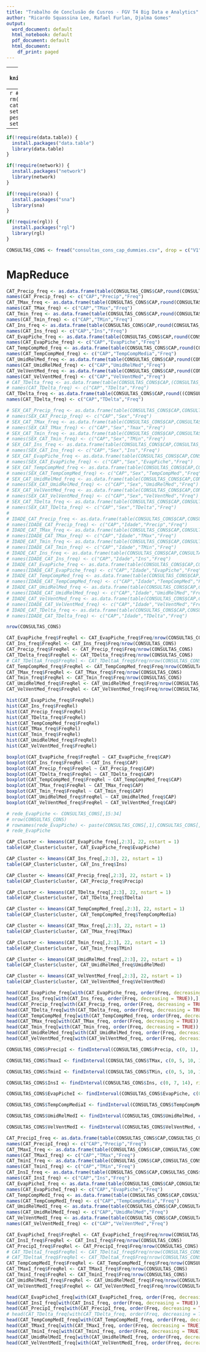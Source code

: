 ```yaml
---
title: "Trabalho de Conclusão de Cusros - FGV T4 Big Data e Analytics"
author: "Ricardo Squassina Lee, Rafael Furlan, Djalma Gomes"
output:
  word_document: default
  html_notebook: default
  pdf_document: default
  html_document:
    df_print: paged
---
```


---
```r
knitr::opts_chunk$set(echo = TRUE)
```


---
```r
#Iniciando o ambiente
rm(list = ls())
cat("\014") 
# setwd("~/Tresors/zz-pessoal/FGV/git/TCC")
setwd("./")
```

---
```r
if(!require(data.table)) {
  install.packages("data.table")
  library(data.table)
}

if(!require(network)) {
  install.packages("network")
  library(network)
}

if(!require(sna)) {
  install.packages("sna")
  library(sna)
}

if(!require(rgl)) {
  install.packages("rgl")
  library(rgl)
}

```

```r
CONSULTAS_CONS <- fread("consultas_cons_cap_dummies.csv", drop = c("V1","V12","V13","CID1"))
```

# MapReduce

```r
CAT_Precip_freq <- as.data.frame(table(CONSULTAS_CONS$CAP,round(CONSULTAS_CONS$Precip, digits = 0)))
names(CAT_Precip_freq) <- c("CAP","Precip","Freq")
CAT_TMax_freq <- as.data.frame(table(CONSULTAS_CONS$CAP,round(CONSULTAS_CONS$TMax, digits = 0)))
names(CAT_TMax_freq) <- c("CAP","TMax","Freq")
CAT_Tmin_freq <- as.data.frame(table(CONSULTAS_CONS$CAP,round(CONSULTAS_CONS$TMin, digits = 0)))
names(CAT_Tmin_freq) <- c("CAP","TMin","Freq")
CAT_Ins_freq <- as.data.frame(table(CONSULTAS_CONS$CAP,round(CONSULTAS_CONS$Ins, digits = 0)))
names(CAT_Ins_freq) <- c("CAP","Ins","Freq")
CAT_EvapPiche_freq <- as.data.frame(table(CONSULTAS_CONS$CAP,round(CONSULTAS_CONS$EvapPiche, digits = 0)))
names(CAT_EvapPiche_freq) <- c("CAP","EvapPiche","Freq")
CAT_TempCompMed_freq <- as.data.frame(table(CONSULTAS_CONS$CAP,round(CONSULTAS_CONS$TempCompMedia, digits = 0)))
names(CAT_TempCompMed_freq) <- c("CAP","TempCompMedia","Freq")
CAT_UmidRelMed_freq <- as.data.frame(table(CONSULTAS_CONS$CAP,round(CONSULTAS_CONS$UmidRelMed, digits = 0)))
names(CAT_UmidRelMed_freq) <- c("CAP","UmidRelMed","Freq")
CAT_VelVentMed_freq <- as.data.frame(table(CONSULTAS_CONS$CAP,round(CONSULTAS_CONS$VelVentMed, digits = 0)))
names(CAT_VelVentMed_freq) <- c("CAP","VelVentMed","Freq")
# CAT_TDelta_freq <- as.data.frame(table(CONSULTAS_CONS$CAP,(CONSULTAS_CONS$TMax - CONSULTAS_CONS$TMin)))
# names(CAT_TDelta_freq) <- c("CAP","TDelta","Freq")
CAT_TDelta_freq <- as.data.frame(table(CONSULTAS_CONS$CAP,round((CONSULTAS_CONS$TMax - CONSULTAS_CONS$TMin), digits = 0)))
names(CAT_TDelta_freq) <- c("CAP","TDelta","Freq")

# SEX_CAT_Precip_freq <- as.data.frame(table(CONSULTAS_CONS$CAP,CONSULTAS_CONS$SEXO_BENEFICIARIO,CONSULTAS_CONS$Precip))
# names(SEX_CAT_Precip_freq) <- c("CAP","Sex","Freq")
# SEX_CAT_TMax_freq <- as.data.frame(table(CONSULTAS_CONS$CAP,CONSULTAS_CONS$SEXO_BENEFICIARIO,round(CONSULTAS_CONS$TMax, digits = 0)))
# names(SEX_CAT_TMax_freq) <- c("CAP","Sex","Tmax","Freq")
# SEX_CAT_Tmin_freq <- as.data.frame(table(CONSULTAS_CONS$CAP,CONSULTAS_CONS$SEXO_BENEFICIARIO,round(CONSULTAS_CONS$TMin, digits =0 )))
# names(SEX_CAT_Tmin_freq) <- c("CAP","Sex","TMin","Freq")
# SEX_CAT_Ins_freq <- as.data.frame(table(CONSULTAS_CONS$CAP,CONSULTAS_CONS$SEXO_BENEFICIARIO,CONSULTAS_CONS$Ins))
# names(SEX_CAT_Ins_freq) <- c("CAP","Sex","Ins","Freq")
# SEX_CAT_EvapPiche_freq <- as.data.frame(table(CONSULTAS_CONS$CAP,CONSULTAS_CONS$SEXO_BENEFICIARIO,CONSULTAS_CONS$EvapPiche))
# names(SEX_CAT_EvapPiche_freq) <- c("CAP","Sex","EvapPiche","Freq")
# SEX_CAT_TempCompMed_freq <- as.data.frame(table(CONSULTAS_CONS$CAP,CONSULTAS_CONS$SEXO_BENEFICIARIO,CONSULTAS_CONS$TempCompMedia))
# names(SEX_CAT_TempCompMed_freq) <- c("CAP","Sex","TempCompMed","Freq")
# SEX_CAT_UmidRelMed_freq <- as.data.frame(table(CONSULTAS_CONS$CAP,CONSULTAS_CONS$SEXO_BENEFICIARIO,CONSULTAS_CONS$UmidRelMed))
# names(SEX_CAT_UmidRelMed_freq) <- c("CAP","Sex","UmidRelMed","Freq")
# SEX_CAT_VelVentMed_freq <- as.data.frame(table(CONSULTAS_CONS$CAP,CONSULTAS_CONS$SEXO_BENEFICIARIO,CONSULTAS_CONS$VelVentMed))
# names(SEX_CAT_VelVentMed_freq) <- c("CAP","Sex","VelVentMed","Freq")
# SEX_CAT_TDelta_freq <- as.data.frame(table(CONSULTAS_CONS$CAP,CONSULTAS_CONS$SEXO_BENEFICIARIO,(CONSULTAS_CONS$TMax - CONSULTAS_CONS$TMin)))
# names(SEX_CAT_TDelta_freq) <- c("CAP","Sex","TDelta","Freq")
# 
# IDADE_CAT_Precip_freq <- as.data.frame(table(CONSULTAS_CONS$CAP,CONSULTAS_CONS$IDADE_BENEFICIARIO,CONSULTAS_CONS$Precip))
# names(IDADE_CAT_Precip_freq) <- c("CAP","Idade","Precip","Freq")
# IDADE_CAT_TMax_freq <- as.data.frame(table(CONSULTAS_CONS$CAP,CONSULTAS_CONS$IDADE_BENEFICIARIO,round(CONSULTAS_CONS$TMax, digits = 0)))
# names(IDADE_CAT_TMax_freq) <- c("CAP","Idade","TMax","Freq")
# IDADE_CAT_Tmin_freq <- as.data.frame(table(CONSULTAS_CONS$CAP,CONSULTAS_CONS$IDADE_BENEFICIARIO,round(CONSULTAS_CONS$TMin, digits = 0)))
# names(IDADE_CAT_Tmin_freq) <- c("CAP","Idade","TMin","Freq")
# IDADE_CAT_Ins_freq <- as.data.frame(table(CONSULTAS_CONS$CAP,CONSULTAS_CONS$IDADE_BENEFICIARIO,CONSULTAS_CONS$Ins))
# names(IDADE_CAT_Ins_freq) <- c("CAP","Idade","Ins","Freq")
# IDADE_CAT_EvapPiche_freq <- as.data.frame(table(CONSULTAS_CONS$CAP,CONSULTAS_CONS$IDADE_BENEFICIARIO,CONSULTAS_CONS$EvapPiche))
# names(IDADE_CAT_EvapPiche_freq) <- c("CAP","Idade","EvapPiche","Freq")
# IDADE_CAT_TempCompMed_freq <- as.data.frame(table(CONSULTAS_CONS$CAP,CONSULTAS_CONS$IDADE_BENEFICIARIO,CONSULTAS_CONS$TempCompMedia))
# names(IDADE_CAT_TempCompMed_freq) <- c("CAP","Idade","TempCompMed","Freq")
# IDADE_CAT_UmidRelMed_freq <- as.data.frame(table(CONSULTAS_CONS$CAP,CONSULTAS_CONS$IDADE_BENEFICIARIO,CONSULTAS_CONS$UmidRelMed))
# names(IDADE_CAT_UmidRelMed_freq) <- c("CAP","Idade","UmidRelMed","Freq")
# IDADE_CAT_VelVentMed_freq <- as.data.frame(table(CONSULTAS_CONS$CAP,CONSULTAS_CONS$IDADE_BENEFICIARIO,CONSULTAS_CONS$VelVentMed))
# names(IDADE_CAT_VelVentMed_freq) <- c("CAP","Idade","VelVentMed","Freq")
# IDADE_CAT_TDelta_freq <- as.data.frame(table(CONSULTAS_CONS$CAP,CONSULTAS_CONS$IDADE_BENEFICIARIO,(CONSULTAS_CONS$TMax - CONSULTAS_CONS$TMin)))
# names(IDADE_CAT_TDelta_freq) <- c("CAP","Idade","TDelta","Freq")
```


```r
nrow(CONSULTAS_CONS)
```

```r
CAT_EvapPiche_freq$FreqRel <- CAT_EvapPiche_freq$Freq/nrow(CONSULTAS_CONS)
CAT_Ins_freq$FreqRel <- CAT_Ins_freq$Freq/nrow(CONSULTAS_CONS)
CAT_Precip_freq$FreqRel <- CAT_Precip_freq$Freq/nrow(CONSULTAS_CONS)
CAT_TDelta_freq$FreqRel <- CAT_TDelta_freq$Freq/nrow(CONSULTAS_CONS)
# CAT_TDeltaA_freq$FreqRel <- CAT_TDeltaA_freq$Freq/nrow(CONSULTAS_CONS)
CAT_TempCompMed_freq$FreqRel <- CAT_TempCompMed_freq$Freq/nrow(CONSULTAS_CONS)
CAT_TMax_freq$FreqRel <- CAT_TMax_freq$Freq/nrow(CONSULTAS_CONS)
CAT_Tmin_freq$FreqRel <- CAT_Tmin_freq$Freq/nrow(CONSULTAS_CONS)
CAT_UmidRelMed_freq$FreqRel <- CAT_UmidRelMed_freq$Freq/nrow(CONSULTAS_CONS)
CAT_VelVentMed_freq$FreqRel <- CAT_VelVentMed_freq$Freq/nrow(CONSULTAS_CONS)

```


```r
hist(CAT_EvapPiche_freq$FreqRel)
hist(CAT_Ins_freq$FreqRel)
hist(CAT_Precip_freq$FreqRel)
hist(CAT_TDelta_freq$FreqRel)
hist(CAT_TempCompMed_freq$FreqRel)
hist(CAT_TMax_freq$FreqRel)
hist(CAT_Tmin_freq$FreqRel)
hist(CAT_UmidRelMed_freq$FreqRel)
hist(CAT_VelVentMed_freq$FreqRel)

```

```r
boxplot(CAT_EvapPiche_freq$FreqRel ~ CAT_EvapPiche_freq$CAP)
boxplot(CAT_Ins_freq$FreqRel ~ CAT_Ins_freq$CAP)
boxplot(CAT_Precip_freq$FreqRel ~ CAT_Precip_freq$CAP)
boxplot(CAT_TDelta_freq$FreqRel ~ CAT_TDelta_freq$CAP)
boxplot(CAT_TempCompMed_freq$FreqRel ~ CAT_TempCompMed_freq$CAP)
boxplot(CAT_TMax_freq$FreqRel ~ CAT_TMax_freq$CAP)
boxplot(CAT_Tmin_freq$FreqRel ~ CAT_Tmin_freq$CAP)
boxplot(CAT_UmidRelMed_freq$FreqRel ~ CAT_UmidRelMed_freq$CAP)
boxplot(CAT_VelVentMed_freq$FreqRel ~ CAT_VelVentMed_freq$CAP)

```

```r
# rede_EvapPiche <- CONSULTAS_CONS[,15:34]
# nrow(CONSULTAS_CONS)
# rownames(rede_EvapPiche) <- paste(CONSULTAS_CONS[,1],CONSULTAS_CONS[,10])
# rede_EvapPiche

```

```r
CAP_Cluster <- kmeans(CAT_EvapPiche_freq[,2:3], 22, nstart = 1)
table(CAP_Cluster$cluster, CAT_EvapPiche_freq$EvapPiche)

```

```r
CAP_Cluster <- kmeans(CAT_Ins_freq[,2:3], 22, nstart = 1)
table(CAP_Cluster$cluster, CAT_Ins_freq$Ins)

```

```r
CAP_Cluster <- kmeans(CAT_Precip_freq[,2:3], 22, nstart = 1)
table(CAP_Cluster$cluster, CAT_Precip_freq$Precip)

```

```r
CAP_Cluster <- kmeans(CAT_TDelta_freq[,2:3], 22, nstart = 1)
table(CAP_Cluster$cluster, CAT_TDelta_freq$TDelta)

```

```r
CAP_Cluster <- kmeans(CAT_TempCompMed_freq[,2:3], 22, nstart = 1)
table(CAP_Cluster$cluster, CAT_TempCompMed_freq$TempCompMedia)

```

```r
CAP_Cluster <- kmeans(CAT_TMax_freq[,2:3], 22, nstart = 1)
table(CAP_Cluster$cluster, CAT_TMax_freq$TMax)

```

```r
CAP_Cluster <- kmeans(CAT_Tmin_freq[,2:3], 22, nstart = 1)
table(CAP_Cluster$cluster, CAT_Tmin_freq$TMin)

```

```r
CAP_Cluster <- kmeans(CAT_UmidRelMed_freq[,2:3], 22, nstart = 1)
table(CAP_Cluster$cluster, CAT_UmidRelMed_freq$UmidRelMed)

```

```r
CAP_Cluster <- kmeans(CAT_VelVentMed_freq[,2:3], 22, nstart = 1)
table(CAP_Cluster$cluster, CAT_VelVentMed_freq$VelVentMed)

```

```r
head(CAT_EvapPiche_freq[with(CAT_EvapPiche_freq, order(Freq, decreasing = TRUE)),],n = 10)
head(CAT_Ins_freq[with(CAT_Ins_freq, order(Freq, decreasing = TRUE)),],n = 10)
head(CAT_Precip_freq[with(CAT_Precip_freq, order(Freq, decreasing = TRUE)),],n = 10)
head(CAT_TDelta_freq[with(CAT_TDelta_freq, order(Freq, decreasing = TRUE)),],n = 10)
head(CAT_TempCompMed_freq[with(CAT_TempCompMed_freq, order(Freq, decreasing = TRUE)),],n = 10)
head(CAT_TMax_freq[with(CAT_TMax_freq, order(Freq, decreasing = TRUE)),],n = 10)
head(CAT_Tmin_freq[with(CAT_Tmin_freq, order(Freq, decreasing = TRUE)),],n = 10)
head(CAT_UmidRelMed_freq[with(CAT_UmidRelMed_freq, order(Freq, decreasing = TRUE)),],n = 10)
head(CAT_VelVentMed_freq[with(CAT_VelVentMed_freq, order(Freq, decreasing = TRUE)),],n = 10)

```


```r
CONSULTAS_CONS$PrecipI <- findInterval(CONSULTAS_CONS$Precip, c(0, 1), rightmost.closed = TRUE, left.open = TRUE)

CONSULTAS_CONS$TmaxI <- findInterval(CONSULTAS_CONS$TMax, c(0, 5, 10, 15, 20, 30, 35, 40), rightmost.closed = TRUE, left.open = TRUE)

CONSULTAS_CONS$TminI <- findInterval(CONSULTAS_CONS$TMin, c(0, 5, 10, 15, 20, 30, 35, 40), rightmost.closed = TRUE, left.open = TRUE)

CONSULTAS_CONS$InsI <- findInterval(CONSULTAS_CONS$Ins, c(0, 7, 14), rightmost.closed = TRUE, left.open = TRUE)

CONSULTAS_CONS$EvapPicheI <- findInterval(CONSULTAS_CONS$EvapPiche, c(0, 7, 14, 21), rightmost.closed = TRUE, left.open = TRUE)

CONSULTAS_CONS$TempCompMediaI <- findInterval(CONSULTAS_CONS$TempCompMedia, c(0, 5, 10, 15, 20, 30, 35, 40), rightmost.closed = TRUE, left.open = TRUE)

CONSULTAS_CONS$UmidRelMedI <- findInterval(CONSULTAS_CONS$UmidRelMed, c(0, 10, 20, 30, 40, 50, 60, 70, 80, 90, 100), rightmost.closed = TRUE, left.open = TRUE)

CONSULTAS_CONS$VelVentMedI <- findInterval(CONSULTAS_CONS$VelVentMed, c(0, 1), rightmost.closed = TRUE, left.open = TRUE)

```




```r
CAT_PrecipI_freq <- as.data.frame(table(CONSULTAS_CONS$CAP,CONSULTAS_CONS$PrecipI))
names(CAT_PrecipI_freq) <- c("CAP","Precip","Freq")
CAT_TMaxI_freq <- as.data.frame(table(CONSULTAS_CONS$CAP,CONSULTAS_CONS$TMax))
names(CAT_TMaxI_freq) <- c("CAP","TMax","Freq")
CAT_TminI_freq <- as.data.frame(table(CONSULTAS_CONS$CAP,CONSULTAS_CONS$TminI))
names(CAT_TminI_freq) <- c("CAP","TMin","Freq")
CAT_InsI_freq <- as.data.frame(table(CONSULTAS_CONS$CAP,CONSULTAS_CONS$InsI))
names(CAT_InsI_freq) <- c("CAP","Ins","Freq")
CAT_EvapPicheI_freq <- as.data.frame(table(CONSULTAS_CONS$CAP,CONSULTAS_CONS$EvapPicheI))
names(CAT_EvapPicheI_freq) <- c("CAP","EvapPiche","Freq")
CAT_TempCompMedI_freq <- as.data.frame(table(CONSULTAS_CONS$CAP,CONSULTAS_CONS$TempCompMediaI))
names(CAT_TempCompMedI_freq) <- c("CAP","TempCompMedia","Freq")
CAT_UmidRelMedI_freq <- as.data.frame(table(CONSULTAS_CONS$CAP,CONSULTAS_CONS$UmidRelMedI))
names(CAT_UmidRelMedI_freq) <- c("CAP","UmidRelMed","Freq")
CAT_VelVentMedI_freq <- as.data.frame(table(CONSULTAS_CONS$CAP,CONSULTAS_CONS$VelVentMedI))
names(CAT_VelVentMedI_freq) <- c("CAP","VelVentMed","Freq")
```

```r
CAT_EvapPicheI_freq$FreqRel <- CAT_EvapPicheI_freq$Freq/nrow(CONSULTAS_CONS)
CAT_InsI_freq$FreqRel <- CAT_InsI_freq$Freq/nrow(CONSULTAS_CONS)
CAT_PrecipI_freq$FreqRel <- CAT_PrecipI_freq$Freq/nrow(CONSULTAS_CONS)
# CAT_TDeltaI_freq$FreqRel <- CAT_TDeltaI_freq$Freq/nrow(CONSULTAS_CONS)
# CAT_TDeltaA_freq$FreqRel <- CAT_TDeltaA_freq$Freq/nrow(CONSULTAS_CONS)
CAT_TempCompMedI_freq$FreqRel <- CAT_TempCompMedI_freq$Freq/nrow(CONSULTAS_CONS)
CAT_TMaxI_freq$FreqRel <- CAT_TMaxI_freq$Freq/nrow(CONSULTAS_CONS)
CAT_TminI_freq$FreqRel <- CAT_TminI_freq$Freq/nrow(CONSULTAS_CONS)
CAT_UmidRelMedI_freq$FreqRel <- CAT_UmidRelMedI_freq$Freq/nrow(CONSULTAS_CONS)
CAT_VelVentMedI_freq$FreqRel <- CAT_VelVentMedI_freq$Freq/nrow(CONSULTAS_CONS)

```


```r
head(CAT_EvapPicheI_freq[with(CAT_EvapPicheI_freq, order(Freq, decreasing = TRUE)),],n = 10)
head(CAT_InsI_freq[with(CAT_InsI_freq, order(Freq, decreasing = TRUE)),],n = 10)
head(CAT_PrecipI_freq[with(CAT_PrecipI_freq, order(Freq, decreasing = TRUE)),],n = 10)
# head(CAT_TDelta_freq[with(CAT_TDelta_freq, order(Freq, decreasing = TRUE)),],n = 10)
head(CAT_TempCompMedI_freq[with(CAT_TempCompMedI_freq, order(Freq, decreasing = TRUE)),],n = 10)
head(CAT_TMaxI_freq[with(CAT_TMaxI_freq, order(Freq, decreasing = TRUE)),],n = 10)
head(CAT_TminI_freq[with(CAT_TminI_freq, order(Freq, decreasing = TRUE)),],n = 10)
head(CAT_UmidRelMedI_freq[with(CAT_UmidRelMedI_freq, order(Freq, decreasing = TRUE)),],n = 10)
head(CAT_VelVentMedI_freq[with(CAT_VelVentMedI_freq, order(Freq, decreasing = TRUE)),],n = 10)

```


